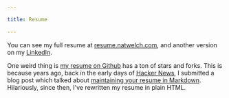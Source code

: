 ```yaml
---

title: Resume

---
```


You can see my full resume at [resume.natwelch.com](https://resume.natwelch.com), and another version on my [LinkedIn](https://www.linkedin.com/in/natwelch/). 

One weird thing is [my resume on Github](https://github.com/icco/resume) has a ton of stars and forks. This is because years ago, back in the early days of [Hacker News](https://news.ycombinator.com/), I submitted a blog post which talked about [maintaining your resume in Markdown](https://writing.natwelch.com/post/497). Hilariously, since then, I've rewritten my resume in plain HTML.
